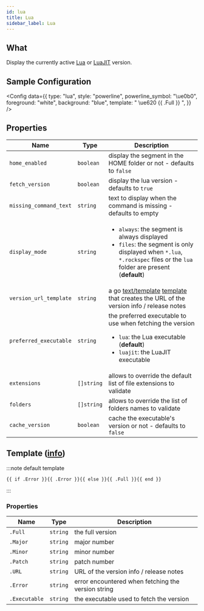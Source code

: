 ```yaml
---
id: lua
title: Lua
sidebar_label: Lua
---
```


## What

Display the currently active [Lua][lua] or [LuaJIT][luajit] version.

## Sample Configuration


<Config
  data={{
    type: "lua",
    style: "powerline",
    powerline_symbol: "\ue0b0",
    foreground: "white",
    background: "blue",
    template: " \ue620 {{ .Full }} ",
  }}
/>

## Properties

| Name                   | Type       | Description                                                                                                                                                                               |
| ---------------------- | ---------- | ----------------------------------------------------------------------------------------------------------------------------------------------------------------------------------------- |
| `home_enabled`         | `boolean`  | display the segment in the HOME folder or not - defaults to `false`                                                                                                                       |
| `fetch_version`        | `boolean`  | display the lua version - defaults to `true`                                                                                                                                              |
| `missing_command_text` | `string`   | text to display when the command is missing - defaults to empty                                                                                                                           |
| `display_mode`         | `string`   | <ul><li>`always`: the segment is always displayed</li><li>`files`: the segment is only displayed when `*.lua`, `*.rockspec` files or the `lua` folder are present (**default**)</li></ul> |
| `version_url_template` | `string`   | a go [text/template][go-text-template] [template][templates] that creates the URL of the version info / release notes                                                                     |
| `preferred_executable` | `string`   | the preferred executable to use when fetching the version<ul><li>`lua`: the Lua executable (**default**)</li><li>`luajit`: the LuaJIT executable</li></ul>                                |
| `extensions`           | `[]string` | allows to override the default list of file extensions to validate                                                                                                                        |
| `folders`              | `[]string` | allows to override the list of folders names to validate                                                                                                                                  |
| `cache_version`        | `boolean`  | cache the executable's version or not - defaults to `false`                                                                                                                               |

## Template ([info][templates])

:::note default template

```template
{{ if .Error }}{{ .Error }}{{ else }}{{ .Full }}{{ end }}
```

:::

### Properties

| Name          | Type     | Description                                        |
| ------------- | -------- | -------------------------------------------------- |
| `.Full`       | `string` | the full version                                   |
| `.Major`      | `string` | major number                                       |
| `.Minor`      | `string` | minor number                                       |
| `.Patch`      | `string` | patch number                                       |
| `.URL`        | `string` | URL of the version info / release notes            |
| `.Error`      | `string` | error encountered when fetching the version string |
| `.Executable` | `string` | the executable used to fetch the version           |

[go-text-template]: https://golang.org/pkg/text/template/
[templates]: /docs/configuration/templates
[lua]: https://www.lua.org/
[luajit]: https://luajit.org/
